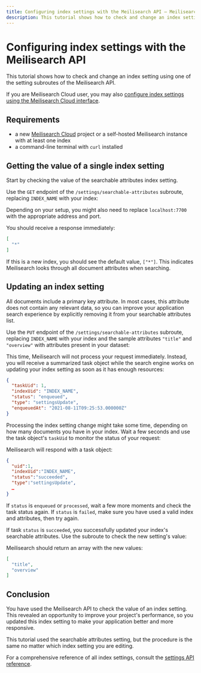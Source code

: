 ```yaml
---
title: Configuring index settings with the Meilisearch API — Meilisearch documentation
description: This tutorial shows how to check and change an index setting using the Meilisearch API.
---
```


# Configuring index settings with the Meilisearch API

This tutorial shows how to check and change an index setting using one of the setting subroutes of the Meilisearch API.

If you are Meilisearch Cloud user, you may also [configure index settings using the Meilisearch Cloud interface](/learn/configuration/configuring_index_settings).

## Requirements

- a new [Meilisearch Cloud](https://cloud.meilisearch.com/projects/?utm_campaign=oss&utm_source=docs&utm_medium=settings-api-tutorial) project or a self-hosted Meilisearch instance with at least one index
- a command-line terminal with `curl` installed

## Getting the value of a single index setting

Start by checking the value of the searchable attributes index setting.

Use the `GET` endpoint of the `/settings/searchable-attributes` subroute, replacing `INDEX_NAME` with your index:

<CodeSamples id="index_settings_tutorial_api_get_setting_1" />

Depending on your setup, you might also need to replace `localhost:7700` with the appropriate address and port.

You should receive a response immediately:

```json
[
  "*"
]
```

If this is a new index, you should see the default value, `["*"]`. This indicates Meilisearch looks through all document attributes when searching.

## Updating an index setting

All documents include a primary key attribute. In most cases, this attribute does not contain any relevant data, so you can improve your application search experience by explicitly removing it from your searchable attributes list.

Use the `PUT` endpoint of the `/settings/searchable-attributes` subroute, replacing `INDEX_NAME` with your index and the sample attributes `"title"` and `"overview"` with attributes present in your dataset:

<CodeSamples id="index_settings_tutorial_api_put_setting_1" />

This time, Meilisearch will not process your request immediately. Instead, you will receive a summarized task object while the search engine works on updating your index setting as soon as it has enough resources:

```json
{
  "taskUid": 1,
  "indexUid": "INDEX_NAME",
  "status": "enqueued",
  "type": "settingsUpdate",
  "enqueuedAt": "2021-08-11T09:25:53.000000Z"
}
```

Processing the index setting change might take some time, depending on how many documents you have in your index. Wait a few seconds and use the task object's `taskUid` to monitor the status of your request:

<CodeSamples id="index_settings_tutorial_api_task_1" />

Meilisearch will respond with a task object:

```json
{
  "uid":1,
  "indexUid":"INDEX_NAME",
  "status":"succeeded",
  "type":"settingsUpdate",
  …
}
```

If `status` is `enqueued` or `processed`, wait a few more moments and check the task status again. If `status` is `failed`, make sure you have used a valid index and attributes, then try again.

If task `status` is `succeeded`, you successfully updated your index's searchable attributes. Use the subroute to check the new setting's value:

<CodeSamples id="index_settings_tutorial_api_get_setting_1" />

Meilisearch should return an array with the new values:

```json
[
  "title",
  "overview"
]
```

## Conclusion

You have used the Meilisearch API to check the value of an index setting. This revealed an opportunity to improve your project's performance, so you updated this index setting to make your application better and more responsive.

This tutorial used the searchable attributes setting, but the procedure is the same no matter which index setting you are editing.

For a comprehensive reference of all index settings, consult the [settings API reference](/reference/api/settings).

